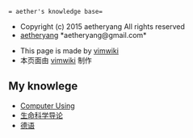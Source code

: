  = aether's knowledge base=
* Copyright (c) 2015 aetheryang All rights reserved
* [[aetheryang]] *aetheryang@gmail.com*

* This page is made by [[vimwiki]]
* 本页面由 [[vimwiki]] 制作
== My knowlege ==
* [[Computer Using]]
* [[生命科学导论]]
* [[德语]]
